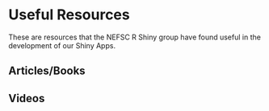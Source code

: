 # Useful Resources

These are resources that the NEFSC R Shiny group have found useful in the development of our Shiny Apps. 

## Articles/Books

## Videos


